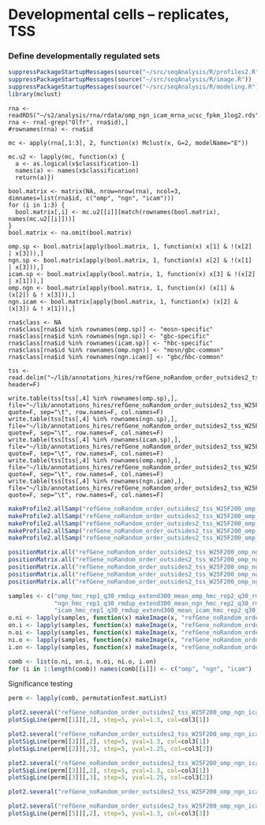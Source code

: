 Developmental cells -- replicates, TSS
========================================================

### Define developmentally regulated sets
```r
suppressPackageStartupMessages(source("~/src/seqAnalysis/R/profiles2.R"))
suppressPackageStartupMessages(source("~/src/seqAnalysis/R/image.R"))
suppressPackageStartupMessages(source("~/src/seqAnalysis/R/modeling.R"))
library(mclust)
```

```
rna <- readRDS("~/s2/analysis/rna/rdata/omp_ngn_icam_mrna_ucsc_fpkm_1log2.rds")
rna <- rna[-grep("Olfr", rna$id),]
#rownames(rna) <- rna$id
```

```
mc <- apply(rna[,1:3], 2, function(x) Mclust(x, G=2, modelName="E"))
```

```
mc.u2 <- lapply(mc, function(x) {
  a <- as.logical(x$classification-1)
  names(a) <- names(x$classification)
  return(a)})
```

```
bool.matrix <- matrix(NA, nrow=nrow(rna), ncol=3, dimnames=list(rna$id, c("omp", "ngn", "icam")))
for (i in 1:3) {
  bool.matrix[,i] <- mc.u2[[i]][match(rownames(bool.matrix), names(mc.u2[[i]]))] 
}
bool.matrix <- na.omit(bool.matrix)
```

```
omp.sp <- bool.matrix[apply(bool.matrix, 1, function(x) x[1] & !(x[2] | x[3])),]
ngn.sp <- bool.matrix[apply(bool.matrix, 1, function(x) x[2] & !(x[1] | x[3])),]
icam.sp <- bool.matrix[apply(bool.matrix, 1, function(x) x[3] & !(x[2] | x[1])),]
omp.ngn <- bool.matrix[apply(bool.matrix, 1, function(x) (x[1] & (x[2]) & ! x[3])),]
ngn.icam <- bool.matrix[apply(bool.matrix, 1, function(x) (x[2] & (x[3]) & ! x[1])),]
```

```
rna$class <- NA
rna$class[rna$id %in% rownames(omp.sp)] <- "mosn-specific"
rna$class[rna$id %in% rownames(ngn.sp)] <- "gbc-specific"
rna$class[rna$id %in% rownames(icam.sp)] <- "hbc-specific"
rna$class[rna$id %in% rownames(omp.ngn)] <- "mosn/gbc-common"
rna$class[rna$id %in% rownames(ngn.icam)] <- "gbc/hbc-common"
```

```
tss <- read.delim("~/lib/annotations_hires/refGene_noRandom_order_outsides2_tss_W25F200", header=F)
```

```
write.table(tss[tss[,4] %in% rownames(omp.sp),], file="~/lib/annotations_hires/refGene_noRandom_order_outsides2_tss_W25F200_omp_ngn_icam_mrna_ucsc_fpkm_1log2_mclust_omp_vs_ngn_icam", quote=F, sep="\t", row.names=F, col.names=F)
write.table(tss[tss[,4] %in% rownames(ngn.sp),], file="~/lib/annotations_hires/refGene_noRandom_order_outsides2_tss_W25F200_omp_ngn_icam_mrna_ucsc_fpkm_1log2_mclust_ngn_vs_omp_icam", quote=F, sep="\t", row.names=F, col.names=F)
write.table(tss[tss[,4] %in% rownames(icam.sp),], file="~/lib/annotations_hires/refGene_noRandom_order_outsides2_tss_W25F200_omp_ngn_icam_mrna_ucsc_fpkm_1log2_mclust_icam_vs_omp_ngn", quote=F, sep="\t", row.names=F, col.names=F)
write.table(tss[tss[,4] %in% rownames(omp.ngn),], file="~/lib/annotations_hires/refGene_noRandom_order_outsides2_tss_W25F200_omp_ngn_icam_mrna_ucsc_fpkm_1log2_mclust_omp_ngn_vs_icam", quote=F, sep="\t", row.names=F, col.names=F)
write.table(tss[tss[,4] %in% rownames(ngn.icam),], file="~/lib/annotations_hires/refGene_noRandom_order_outsides2_tss_W25F200_omp_ngn_icam_mrna_ucsc_fpkm_1log2_mclust_ngn_icam_vs_omp", quote=F, sep="\t", row.names=F, col.names=F)
```

```r
makeProfile2.allSamp("refGene_noRandom_order_outsides2_tss_W25F200_omp_ngn_icam_mrna_ucsc_fpkm_1log2_mclust_omp_vs_ngn_icam_chr", data_type="rpkm/mean", rm.outliers=0.01)
makeProfile2.allSamp("refGene_noRandom_order_outsides2_tss_W25F200_omp_ngn_icam_mrna_ucsc_fpkm_1log2_mclust_omp_ngn_vs_icam_chr", data_type="rpkm/mean", rm.outliers=0.01)
makeProfile2.allSamp("refGene_noRandom_order_outsides2_tss_W25F200_omp_ngn_icam_mrna_ucsc_fpkm_1log2_mclust_ngn_vs_omp_icam_chr", data_type="rpkm/mean", rm.outliers=0.01)
makeProfile2.allSamp("refGene_noRandom_order_outsides2_tss_W25F200_omp_ngn_icam_mrna_ucsc_fpkm_1log2_mclust_ngn_icam_vs_omp_chr", data_type="rpkm/mean", rm.outliers=0.01)
makeProfile2.allSamp("refGene_noRandom_order_outsides2_tss_W25F200_omp_ngn_icam_mrna_ucsc_fpkm_1log2_mclust_icam_vs_omp_ngn_chr", data_type="rpkm/mean", rm.outliers=0.01)
```

```r
positionMatrix.all("refGene_noRandom_order_outsides2_tss_W25F200_omp_ngn_icam_mrna_ucsc_fpkm_1log2_mclust_omp_vs_ngn_icam_chr", data_type="rpkm/mean")
positionMatrix.all("refGene_noRandom_order_outsides2_tss_W25F200_omp_ngn_icam_mrna_ucsc_fpkm_1log2_mclust_omp_ngn_vs_icam_chr", data_type="rpkm/mean")
positionMatrix.all("refGene_noRandom_order_outsides2_tss_W25F200_omp_ngn_icam_mrna_ucsc_fpkm_1log2_mclust_ngn_vs_omp_icam_chr", data_type="rpkm/mean")
positionMatrix.all("refGene_noRandom_order_outsides2_tss_W25F200_omp_ngn_icam_mrna_ucsc_fpkm_1log2_mclust_ngn_icam_vs_omp_chr", data_type="rpkm/mean")
positionMatrix.all("refGene_noRandom_order_outsides2_tss_W25F200_omp_ngn_icam_mrna_ucsc_fpkm_1log2_mclust_icam_vs_omp_ngn_chr", data_type="rpkm/mean")
```

```r
samples <- c("omp_hmc_rep1_q30_rmdup_extend300_mean_omp_hmc_rep2_q30_rmdup", 
             "ngn_hmc_rep1_q30_rmdup_extend300_mean_ngn_hmc_rep2_q30_rmdup", 
             "icam_hmc_rep1_q30_rmdup_extend300_mean_icam_hmc_rep2_q30_rmdup")
o.ni <- lapply(samples, function(x) makeImage(x, "refGene_noRandom_order_outsides2_tss_W25F200_omp_ngn_icam_mrna_ucsc_fpkm_1log2_mclust_omp_vs_ngn_icam_chr", data_type="rpkm/mean", image=F))
on.i <- lapply(samples, function(x) makeImage(x, "refGene_noRandom_order_outsides2_tss_W25F200_omp_ngn_icam_mrna_ucsc_fpkm_1log2_mclust_omp_ngn_vs_icam_chr", data_type="rpkm/mean", image=F))
n.oi <- lapply(samples, function(x) makeImage(x, "refGene_noRandom_order_outsides2_tss_W25F200_omp_ngn_icam_mrna_ucsc_fpkm_1log2_mclust_ngn_vs_omp_icam_chr", data_type="rpkm/mean", image=F))
ni.o <- lapply(samples, function(x) makeImage(x, "refGene_noRandom_order_outsides2_tss_W25F200_omp_ngn_icam_mrna_ucsc_fpkm_1log2_mclust_ngn_icam_vs_omp_chr", data_type="rpkm/mean", image=F))
i.on <- lapply(samples, function(x) makeImage(x, "refGene_noRandom_order_outsides2_tss_W25F200_omp_ngn_icam_mrna_ucsc_fpkm_1log2_mclust_icam_vs_omp_ngn_chr", data_type="rpkm/mean", image=F))

comb <- list(o.ni, on.i, n.oi, ni.o, i.on)
for (i in 1:length(comb)) names(comb[[i]]) <- c("omp", "ngn", "icam")
```


Significance testing
```r
perm <- lapply(comb, permutationTest.matList)
```


```r
plot2.several("refGene_noRandom_order_outsides2_tss_W25F200_omp_ngn_icam_mrna_ucsc_fpkm_1log2_mclust_omp_vs_ngn_icam_chr", "cells_hmc_rep", data_type="rpkm/mean", group2="trim0.01", cols=col3, lab="TSS", y.vals=c(0,1.4))
plotSigLine(perm[[1]][,2], step=5, yval=1.3, col=col3[1])
```

```r
plot2.several("refGene_noRandom_order_outsides2_tss_W25F200_omp_ngn_icam_mrna_ucsc_fpkm_1log2_mclust_omp_ngn_vs_icam_chr", "cells_hmc_rep", data_type="rpkm/mean", group2="trim0.01", cols=col3, lab="TSS", y.vals=c(0, 1.4))                                                                                                                                           
plotSigLine(perm[[2]][,2], step=5, yval=1.3, col=col3[1])
plotSigLine(perm[[2]][,3], step=5, yval=1.25, col=col3[2])
```

```r
plot2.several("refGene_noRandom_order_outsides2_tss_W25F200_omp_ngn_icam_mrna_ucsc_fpkm_1log2_mclust_ngn_vs_omp_icam_chr", "cells_hmc_rep", data_type="rpkm/mean", group2="trim0.01", cols=col3, lab="TSS", y.vals=c(0, 1.4))
plotSigLine(perm[[3]][,2], step=5, yval=1.3, col=col3[1])
plotSigLine(perm[[3]][,3], step=5, yval=1.25, col=col3[2])
```


```r
plot2.several("refGene_noRandom_order_outsides2_tss_W25F200_omp_ngn_icam_mrna_ucsc_fpkm_1log2_mclust_ngn_icam_vs_omp_chr", "cells_hmc_rep", data_type="rpkm/mean", group2="trim0.01", cols=col3, lab="TSS", y.vals=c(0, 1.4))
```


```r
plot2.several("refGene_noRandom_order_outsides2_tss_W25F200_omp_ngn_icam_mrna_ucsc_fpkm_1log2_mclust_icam_vs_omp_ngn_chr", "cells_hmc_rep", data_type="rpkm/mean", group2="trim0.01", cols=col3, lab="TSS", y.vals=c(0, 1.4))
plotSigLine(perm[[5]][,2], step=5, yval=1.3, col=col3[3])
```
